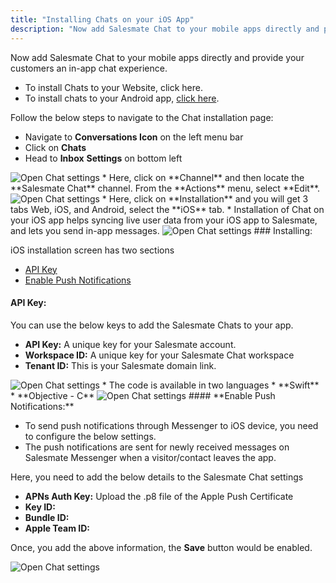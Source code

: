 ```yaml
---
title: "Installing Chats on your iOS App"
description: "Now add Salesmate Chat to your mobile apps directly and provide your customers an in-app chat experience...."
---
```


Now add Salesmate Chat to your mobile apps directly and provide your customers an in-app chat experience.

*   To install Chats to your Website, click here.
*   To install chats to your Android app, [click here](https://support.salesmate.io/hc/en-us/articles/7972447855001).

Follow the below steps to navigate to the Chat installation page:

*   Navigate to **Conversations Icon** on the left menu bar
*   Click on **Chats**
*   Head to **Inbox** **Settings** on bottom left

<img src="https://support.salesmate.io/hc/article_attachments/50769368434841" alt="Open Chat settings" />
*   Here, click on **Channel** and then locate the **Salesmate Chat** channel. From the **Actions** menu, select **Edit**.

<img src="https://support.salesmate.io/hc/article_attachments/50769368435865" alt="Open Chat settings" />
*   Here, click on **Installation** and you will get 3 tabs Web, iOS, and Android, select the **iOS** tab.
*   Installation of Chat on your iOS app helps syncing live user data from your iOS app to Salesmate, and lets you send in-app messages.

<img src="https://support.salesmate.io/hc/article_attachments/50769368437529" alt="Open Chat settings" />
### Installing:

iOS installation screen has two sections

*   [API Key](https://support.salesmate.io/hc/en-us/articles/7972525508633-Installing-Chats-on-your-iOS-App#h_01G6QPRXD1AXSSPMJ1ANPDNJQ7)
*   [Enable Push Notifications](https://support.salesmate.io/hc/en-us/articles/7972525508633-Installing-Chats-on-your-iOS-App#h_01G6QPS4T2PD2S5ZT2SB5J5C90)

#### **API Key:**

You can use the below keys to add the Salesmate Chats to your app.

*   **API Key:** A unique key for your Salesmate account.
*   **Workspace ID:** A unique key for your Salesmate Chat workspace
*   **Tenant ID:** This is your Salesmate domain link.

<img src="https://support.salesmate.io/hc/article_attachments/50769424618521" alt="Open Chat settings" />
*   The code is available in two languages
    *   **Swift**
    *   **Objective - C**

<img src="https://support.salesmate.io/hc/article_attachments/50769424619289" alt="Open Chat settings" />
#### **Enable Push Notifications:**

*   To send push notifications through Messenger to iOS device, you need to configure the below settings.
*   The push notifications are sent for newly received messages on Salesmate Messenger when a visitor/contact leaves the app.

Here, you need to add the below details to the Salesmate Chat settings

*   **APNs Auth Key:** Upload the .p8 file of the Apple Push Certificate
*   **Key ID:** 
*   **Bundle ID:**
*   **Apple Team ID:**

Once, you add the above information, the **Save** button would be enabled.

<img src="https://support.salesmate.io/hc/article_attachments/50769424620057" alt="Open Chat settings" />